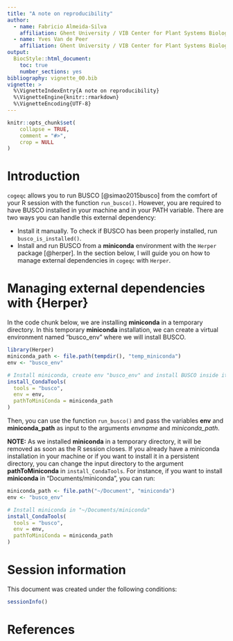 ```yaml
---
title: "A note on reproducibility"
author: 
  - name: Fabricio Almeida-Silva
    affiliation: Ghent University / VIB Center for Plant Systems Biology, Ghent, Belgium
  - name: Yves Van de Peer
    affiliation: Ghent University / VIB Center for Plant Systems Biology, Ghent, Belgium
output: 
  BiocStyle::html_document:
    toc: true
    number_sections: yes
bibliography: vignette_00.bib
vignette: >
  %\VignetteIndexEntry{A note on reproducibility}
  %\VignetteEngine{knitr::rmarkdown}
  %\VignetteEncoding{UTF-8}  
---
```


```r
knitr::opts_chunk$set(
    collapse = TRUE,
    comment = "#>",
    crop = NULL
)
```

# Introduction

`cogeqc` allows you to run BUSCO [@simao2015busco] from the comfort of your R session with the function `run_busco()`. However, you are required to have BUSCO installed in your machine and in your PATH variable. There are two ways you can handle this external dependency:

- Install it manually. To check if BUSCO has been properly installed, run `busco_is_installed()`.
- Install and run BUSCO from a **miniconda** environment with the `Herper` package [@herper]. In the section below, I will guide you on how to manage external dependencies in `cogeqc` with `Herper`.

# Managing external dependencies with {Herper}

In the code chunk below, we are installing **miniconda** in a temporary directory. In this temporary **miniconda** installation, we can create a virtual environment named "busco_env" where we will install BUSCO.

```r
library(Herper)
miniconda_path <- file.path(tempdir(), "temp_miniconda")
env <- "busco_env"

# Install miniconda, create env "busco_env" and install BUSCO inside it
install_CondaTools(
  tools = "busco", 
  env = env, 
  pathToMiniConda = miniconda_path
)
```

Then, you can use the function `run_busco()` and pass the variables **env** and **miniconda_path** as input to the arguments *envname* and *miniconda_path*.

**NOTE:** As we installed **miniconda** in a temporary directory, it will be removed as soon as the R session closes. If you already have a miniconda installation in your machine or if you want to install it in a persistent directory, you can change the input directory to the argument **pathToMiniconda** in `install_CondaTools`. For instance, if you want to install **miniconda** in "Documents/miniconda", you can run:

```r
miniconda_path <- file.path("~/Document", "miniconda")
env <- "busco_env"

# Install miniconda in "~/Documents/miniconda"
install_CondaTools(
  tools = "busco", 
  env = env, 
  pathToMiniConda = miniconda_path
)
```

# Session information {.unnumbered}

This document was created under the following conditions:

```r
sessionInfo()
```

# References {.unnumbered}

